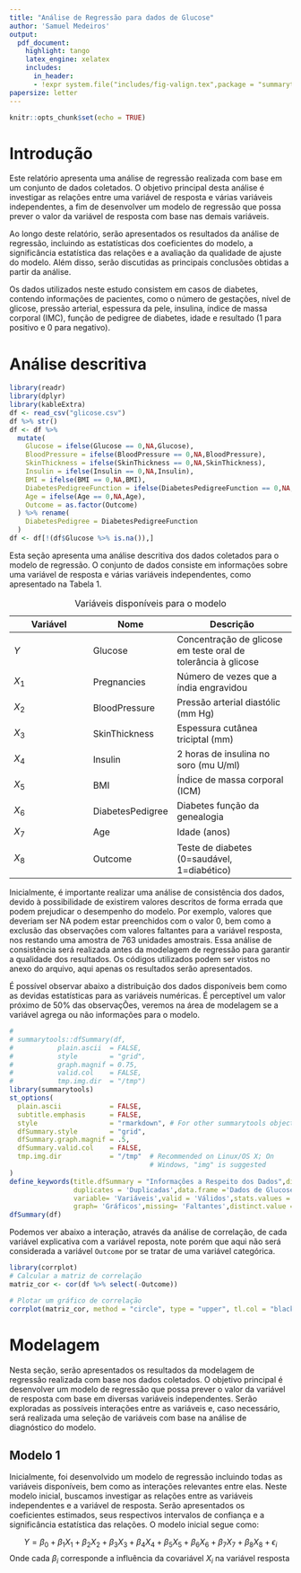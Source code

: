 ```yaml
---
title: "Análise de Regressão para dados de Glucose"
author: 'Samuel Medeiros'
output:
  pdf_document:
    highlight: tango
    latex_engine: xelatex
    includes:
      in_header:
      - !expr system.file("includes/fig-valign.tex",package = "summarytools")
papersize: letter
---
```


```r
knitr::opts_chunk$set(echo = TRUE)
```

# Introdução

Este relatório apresenta uma análise de regressão realizada com base em um conjunto de dados coletados. O objetivo principal desta análise é investigar as relações entre uma variável de resposta e várias variáveis independentes, a fim de desenvolver um modelo de regressão que possa prever o valor da variável de resposta com base nas demais variáveis.

Ao longo deste relatório, serão apresentados os resultados da análise de regressão, incluindo as estatísticas dos coeficientes do modelo, a significância estatística das relações e a avaliação da qualidade de ajuste do modelo. Além disso, serão discutidas as principais conclusões obtidas a partir da análise.

Os dados utilizados neste estudo consistem em casos de diabetes, contendo informações de pacientes, como o número de gestações, nível de glicose, pressão arterial, espessura da pele, insulina, índice de massa corporal (IMC), função de pedigree de diabetes, idade e resultado (1 para positivo e 0 para negativo).

# Análise descritiva

```r
library(readr)
library(dplyr)
library(kableExtra)
df <- read_csv("glicose.csv")
df %>% str()
df <- df %>% 
  mutate(
    Glucose = ifelse(Glucose == 0,NA,Glucose),
    BloodPressure = ifelse(BloodPressure == 0,NA,BloodPressure),
    SkinThickness = ifelse(SkinThickness == 0,NA,SkinThickness),
    Insulin = ifelse(Insulin == 0,NA,Insulin),
    BMI = ifelse(BMI == 0,NA,BMI),
    DiabetesPedigreeFunction = ifelse(DiabetesPedigreeFunction == 0,NA,DiabetesPedigreeFunction),
    Age = ifelse(Age == 0,NA,Age),
    Outcome = as.factor(Outcome)
  ) %>% rename(
    DiabetesPedigree = DiabetesPedigreeFunction
  )
df <- df[!(df$Glucose %>% is.na()),]
```

Esta seção apresenta uma análise descritiva dos dados coletados para o modelo de regressão. O conjunto de dados consiste em informações sobre uma variável de resposta e várias variáveis independentes, como apresentado na Tabela 1.


| Variável | Nome                     | Descrição                                                     |
|----------------------|-----------------|---------------------------------|
| $Y$      | Glucose                  | Concentração de glicose em teste oral de tolerância à glicose |
| $X_1$    | Pregnancies              | Número de vezes que a índia engravidou                        |
| $X_2$    | BloodPressure            | Pressão arterial diastólic (mm Hg)                            |
| $X_3$    | SkinThickness            | Espessura cutânea triciptal (mm)                              |
| $X_4$    | Insulin                  | 2 horas de insulina no soro (mu U/ml)                         |
| $X_5$    | BMI                      | Índice de massa corporal (ICM)                                |
| $X_6$    | DiabetesPedigree | Diabetes função da genealogia                                 |
| $X_7$    | Age                      | Idade (anos)                                                  |
| $X_8$    | Outcome                  | Teste de diabetes (0=saudável, 1=diabético)                   |
Table: Variáveis disponíveis para o modelo

Inicialmente, é importante realizar uma análise de consistência dos dados, devido à possibilidade de existirem valores descritos de forma errada que podem prejudicar o desempenho do modelo. Por exemplo, valores que deveriam ser NA podem estar preenchidos com o valor 0, bem como a exclusão das observações com valores faltantes para a variável resposta, nos restando uma amostra de 763 unidades amostrais. Essa análise de consistência será realizada antes da modelagem de regressão para garantir a qualidade dos resultados. Os códigos utilizados podem ser vistos no anexo do arquivo, aqui apenas os resultados serão apresentados.

É possível observar abaixo a distribuição dos dados disponíveis bem como as devidas estatísticas para as variáveis numéricas. É perceptível um valor próximo de 50% das observaçÕes, veremos na área de modelagem se a variável agrega ou não informações para o modelo.

```r
# 
# summarytools::dfSummary(df, 
#           plain.ascii  = FALSE, 
#           style        = "grid", 
#           graph.magnif = 0.75, 
#           valid.col    = FALSE,
#           tmp.img.dir  = "/tmp")
library(summarytools)
st_options(
  plain.ascii            = FALSE, 
  subtitle.emphasis      = FALSE,
  style                  = "rmarkdown", # For other summarytools objects (freq, descr...)
  dfSummary.style        = "grid",
  dfSummary.graph.magnif = .5,
  dfSummary.valid.col    = FALSE,
  tmp.img.dir            = "/tmp"  # Recommended on Linux/OS X; On 
                                   # Windows, "img" is suggested 
)
define_keywords(title.dfSummary = "Informações a Respeito dos Dados",dimensions = "Dimensões",
                duplicates = 'Duplicadas',data.frame ='Dados de Glucose',
                variable= 'Variáveis',valid = 'Válidos',stats.values = 'Estatísticas/Valores',freqs.pct.valid= 'Freq. De Válidos',
                graph= 'Gráficos',missing= 'Faltantes',distinct.value = 'Valores Distintos',distinct.values = 'Valores Distintos')
dfSummary(df)
```
Podemos ver abaixo a interação, através da análise de correlação, de cada variável explicativa com a variável reposta, note porém que aqui não será considerada a variável `Outcome` por se tratar de uma variável categórica. 

```r
library(corrplot)
# Calcular a matriz de correlação
matriz_cor <- cor(df %>% select(-Outcome))

# Plotar um gráfico de correlação
corrplot(matriz_cor, method = "circle", type = "upper", tl.col = "black", tl.srt = 45)
```

# Modelagem

Nesta seção, serão apresentados os resultados da modelagem de regressão realizada com base nos dados coletados. O objetivo principal é desenvolver um modelo de regressão que possa prever o valor da variável de resposta com base em diversas variáveis independentes. Serão exploradas as possíveis interações entre as variáveis e, caso necessário, será realizada uma seleção de variáveis com base na análise de diagnóstico do modelo.

## Modelo 1

Inicialmente, foi desenvolvido um modelo de regressão incluindo todas as variáveis disponíveis, bem como as interações relevantes entre elas. Neste modelo inicial, buscamos investigar as relações entre as variáveis independentes e a variável de resposta. Serão apresentados os coeficientes estimados, seus respectivos intervalos de confiança e a significância estatística das relações. O modelo inicial segue como:

$$
Y = \beta_0 + \beta_1 X_1 +\beta_2 X_2 +\beta_3 X_3 +\beta_4 X_4 +\beta_5 X_5 +\beta_6 X_6 +\beta_7 X_7 +\beta_8 X_8+\epsilon_i
$$
Onde cada $\beta_i$ corresponde a influência da covariável $X_i$ na variável resposta

